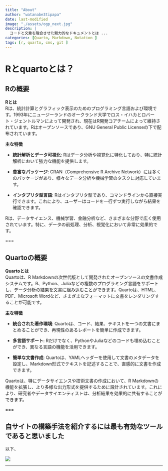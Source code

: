 ```yaml
---
title: "About"
author: "watanabe3tipapa"
date: last-modified
image: "./assets/ogp_next.jpg"
description: |
  コードと文章を融合させた魅力的なドキュメントとは ...
categories: [Quarto, Markdown, Notation ]
tags: [r, quarto, cms, git ]
---
```


# Rとquartoとは？

## Rの概要

**Rとは**\
Rは、統計計算とグラフィック表示のためのプログラミング言語および環境です。1993年にニュージーランドのオークランド大学でロス・イハカとロバート・ジェントルマンによって開発され、現在はR開発コアチームによって維持されています。Rはオープンソースであり、GNU General Public Licenseの下で配布されています。

**主な特徴**

-   **統計解析とデータ可視化**: Rはデータ分析や視覚化に特化しており、特に統計解析において強力な機能を提供します。

<!-- -->

-   **豊富なパッケージ**: CRAN（Comprehensive R Archive Network）には多くのパッケージがあり、様々なデータ分析や機械学習のタスクに対応しています。

-   **インタプリタ型言語**: Rはインタプリタ型であり、コマンドラインから直接実行できます。これにより、ユーザーはコードを一行ずつ実行しながら結果を確認できます。

Rは、データサイエンス、機械学習、金融分析など、さまざまな分野で広く使用されています。特に、データの前処理、分析、視覚化において非常に効果的です。

===

## Quartoの概要

**Quartoとは**\
Quartoは、R Markdownの次世代版として開発されたオープンソースの文書作成システムです。R、Python、Juliaなどの複数のプログラミング言語をサポートし、データ分析の結果を文書に組み込むことができます。Quartoは、HTML、PDF、Microsoft Wordなど、さまざまなフォーマットに文書をレンダリングすることが可能です。

**主な特徴**

-   **統合された著作環境**: Quartoは、コード、結果、テキストを一つの文書にまとめることができ、再現性のあるレポートを簡単に作成できます。

<!-- -->

-   **多言語サポート**: Rだけでなく、PythonやJuliaなどのコードも埋め込むことができ、異なる言語の機能を活用できます。

-   **簡単な文書作成**: Quartoは、YAMLヘッダーを使用して文書のメタデータを設定し、Markdown形式でテキストを記述することで、直感的に文書を作成できます。

Quartoは、特にデータサイエンスや技術文書の作成において、R Markdownの機能を拡張し、より多様な出力形式を提供するために設計されています。これにより、研究者やデータサイエンティストは、分析結果を効果的に共有することができます。

===

::: {.callout-tip appearance="simple"}
## 自サイトの構築手法を紹介するには最も有効なツールであると思いました
:::

以下、

![](./assets/UC900.jpg)

------------------------------------------------------------------------